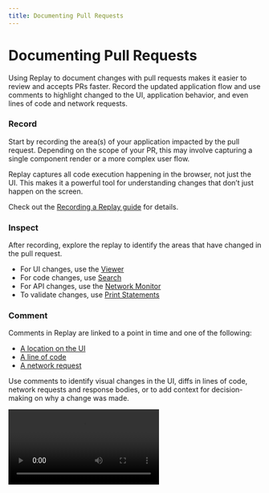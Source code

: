 ```yaml
---
title: Documenting Pull Requests
---
```


# Documenting Pull Requests

Using Replay to document changes with pull requests makes it easier to review and accepts PRs faster. Record the updated application flow and use comments to highlight changed to the UI, application behavior, and even lines of code and network requests.

### Record

Start by recording the area(s) of your application impacted by the pull request. Depending on the scope of your PR, this may involve capturing a single component render or a more complex user flow.

<Callout type="info" emoji="👉">
Replay captures all code execution happening in the browser, not just the UI. This makes it a powerful tool for understanding changes that don’t just happen on the screen.

</Callout>

Check out the [Recording a Replay guide](/getting-started/recording-your-first-replay) for details.

### Inspect

After recording, explore the replay to identify the areas that have changed in the pull request.

- For UI changes, use the [Viewer](/reference-guide/viewer)
- For code changes, use [Search](/reference-guide/debugger/search)
- For API changes, use the [Network Monitor](/reference-guide/dev-tools/network)
- To validate changes, use [Print Statements](/reference-guide/debugging/print-statements)

### Comment

Comments in Replay are linked to a point in time and one of the following:

- [A location on the UI](/reference-guide/viewer)
- [A line of code](/reference-guide/debugging/commenting)
- [A network request](/reference-guide/dev-tools/network)

Use comments to identify visual changes in the UI, diffs in lines of code, network requests and response bodies, or to add context for decision-making on why a change was made.

<Video src="/media/learn-more/workflows/documenting-pull-requests/addcomment.mp4" />

The pull request reviewer can click on any comment and be taken directly to the referenced point in time and UI location, line of code, or network request. No need to write file names or reproduction steps.

### Share

Every replay has a shareable URL that can be added directly to the pull request in the description or as a comment. 

![Untitled](/media/learn-more/workflows/documenting-pull-requests/Untitled.png)

We recommend [setting up a team]/getting-started/teams-admin/setting-up-a-team to easily manage access to replays so anyone reviewing your PR will already have access.

<Callout type="info" emoji="💡">
As a best practice, require a replay as part of your [pull request template](https://docs.github.com/en/communities/using-templates-to-encourage-useful-issues-and-pull-requests/creating-a-pull-request-template-for-your-repository) so every PR is well-documented for quick review.

</Callout>

### Examples

Check out Replay’s [open source `/devtools` repository](https://github.com/replayio/devtools/pulls?q=is%3Apr+label%3A%22has-replay+%F0%9F%9A%80%22+) to see how the team uses replays to document pull requests.